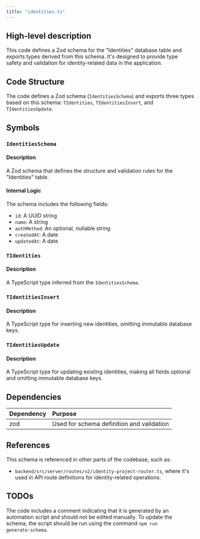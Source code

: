```yaml
---
title: "identities.ts"
---
```


## High-level description
This code defines a Zod schema for the "Identities" database table and exports types derived from this schema. It's designed to provide type safety and validation for identity-related data in the application.

## Code Structure
The code defines a Zod schema (`IdentitiesSchema`) and exports three types based on this schema: `TIdentities`, `TIdentitiesInsert`, and `TIdentitiesUpdate`.

## Symbols

### `IdentitiesSchema`
#### Description
A Zod schema that defines the structure and validation rules for the "Identities" table.

#### Internal Logic
The schema includes the following fields:
- `id`: A UUID string
- `name`: A string
- `authMethod`: An optional, nullable string
- `createdAt`: A date
- `updatedAt`: A date

### `TIdentities`
#### Description
A TypeScript type inferred from the `IdentitiesSchema`.

### `TIdentitiesInsert`
#### Description
A TypeScript type for inserting new identities, omitting immutable database keys.

### `TIdentitiesUpdate`
#### Description
A TypeScript type for updating existing identities, making all fields optional and omitting immutable database keys.

## Dependencies
| Dependency | Purpose |
|:-----------|:--------|
| zod | Used for schema definition and validation |

## References
This schema is referenced in other parts of the codebase, such as:
- `backend/src/server/routes/v2/identity-project-router.ts`, where it's used in API route definitions for identity-related operations.

## TODOs
The code includes a comment indicating that it is generated by an automation script and should not be edited manually. To update the schema, the script should be run using the command `npm run generate:schema`.